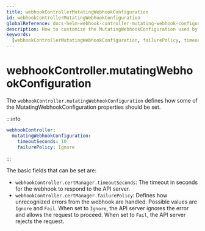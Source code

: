 ```yaml
---
title: webhookControllerMutatingWebhookConfiguration
id: webhookControllerMutatingWebhookConfiguration
globalReference: docs-helm-webhook-controller-mutating-webhook-configuration
description: How to customize the MutatingWebhookConfiguration used by GoKubeDownscaler Webhook Deployment
keywords:
  [webhookControllerMutatingWebhookConfiguration, failurePolicy, timeoutSeconds]
---
```


# webhookController.mutatingWebhookConfiguration

The `webhookController.mutatingWebhookConfiguration` defines how some of the MutatingWebhookConfiguration properties should be set.

:::info

```yaml
webhookController:
  mutatingWebhookConfiguration:
    timeoutSeconds: 10
    failurePolicy: Ignore
```

:::

The basic fields that can be set are:

- `webhookController.certManager.timeoutSeconds`: The timeout in seconds for the webhook to respond to the API server.
- `webhookController.certManager.failurePolicy`: Defines how unrecognized errors from the webhook are handled.
  Possible values are `Ignore` and `Fail`.
  When set to `Ignore`, the API server ignores the error and allows the request to proceed.
  When set to `Fail`, the API server rejects the request.
